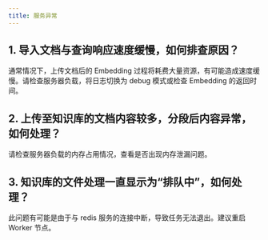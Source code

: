 ```yaml
---
title: 服务异常
---
```


## 1. 导入文档与查询响应速度缓慢，如何排查原因？

通常情况下，上传文档后的 Embedding 过程将耗费大量资源，有可能造成速度缓慢。请检查服务器负载，将日志切换为 debug 模式或检查 Embedding 的返回时间。

## 2. 上传至知识库的文档内容较多，分段后内容异常，如何处理？

请检查服务器负载的内存占用情况，查看是否出现内存泄漏问题。

## 3. 知识库的文件处理一直显示为“排队中”，如何处理？

此问题有可能是由于与 redis 服务的连接中断，导致任务无法退出。建议重启 Worker 节点。

